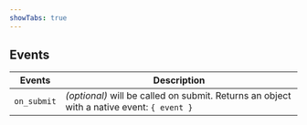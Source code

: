```yaml
---
showTabs: true
---
```


## Events

| Events      | Description                                                                               |
| ----------- | ----------------------------------------------------------------------------------------- |
| `on_submit` | _(optional)_ will be called on submit. Returns an object with a native event: `{ event }` |
